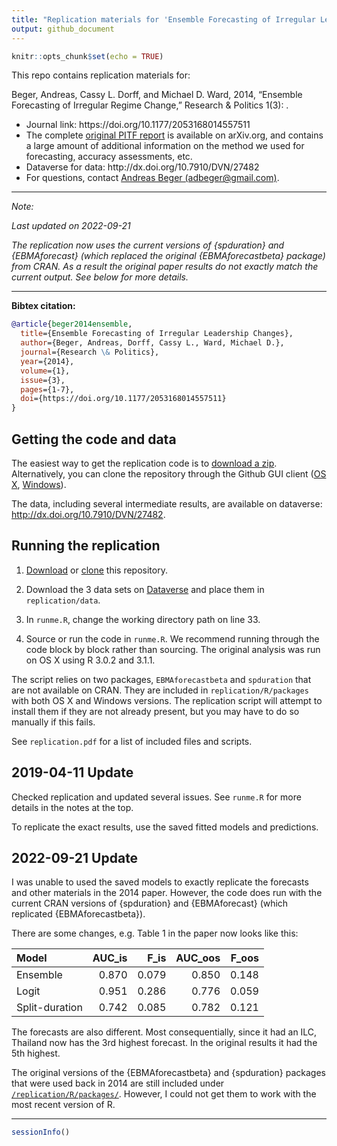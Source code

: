 ```yaml
---
title: "Replication materials for 'Ensemble Forecasting of Irregular Leadership Change'"
output: github_document
---
```


```r
knitr::opts_chunk$set(echo = TRUE)
```

This repo contains replication materials for:

Beger, Andreas, Cassy L. Dorff, and Michael D. Ward, 2014, "Ensemble Forecasting of Irregular Regime Change," Research & Politics 1(3): .

- Journal link: https://doi.org/10.1177/2053168014557511
- The complete [original PITF report](http://arxiv.org/abs/1409.7105) is available on arXiv.org, and contains a large amount of additional information on the method we used for forecasting, accuracy assessments, etc.
- Dataverse for data: http://dx.doi.org/10.7910/DVN/27482
- For questions, contact [Andreas Beger (adbeger@gmail.com)](mailto:adbeger@gmail.com).

****

_Note:_

_Last updated on 2022-09-21_

_The replication now uses the current versions of {spduration} and {EBMAforecast} (which replaced the original {EBMAforecastbeta} package) from CRAN. As a result the original paper results do not exactly match the current output. See below for more details._


****


**Bibtex citation:**

```bibtex
@article{beger2014ensemble,
  title={Ensemble Forecasting of Irregular Leadership Changes},
  author={Beger, Andreas, Dorff, Cassy L., Ward, Michael D.},
  journal={Research \& Politics},
  year={2014},
  volume={1},
  issue={3},
  pages={1-7},
  doi={https://doi.org/10.1177/2053168014557511}
}    
```

Getting the code and data
-----

The easiest way to get the replication code is to [download a zip](https://github.com/andybega/rap-ensemble-forecasting/archive/master.zip). Alternatively, you can clone the repository through the Github GUI client ([OS X](https://mac.github.com/), [Windows](https://windows.github.com/)).

The data, including several intermediate results, are available on dataverse: [http://dx.doi.org/10.7910/DVN/27482](http://dx.doi.org/10.7910/DVN/27482).


Running the replication
-----

1. [Download](https://github.com/andybega/rap-ensemble-forecasting/archive/master.zip) or [clone](github-mac://openRepo/https://github.com/andybega/rap-ensemble-forecasting) this repository. 

2. Download the 3 data sets on [Dataverse](http://dx.doi.org/10.7910/DVN/27482) and place them in `replication/data`.

3. In `runme.R`, change the working directory path on line 33.

4. Source or run the code in `runme.R`. We recommend running through the code block by block rather than sourcing. The original analysis was run on OS X using R 3.0.2 and 3.1.1.

The script relies on two packages, `EBMAforecastbeta` and `spduration` that are not available on CRAN. They are included in `replication/R/packages` with both OS X and Windows versions. The replication script will attempt to install them if they are not already present, but you may have to do so manually if this fails.

See `replication.pdf` for a list of included files and scripts.


## 2019-04-11 Update

Checked replication and updated several issues. See `runme.R` for more details in the notes at the top. 

To replicate the exact results, use the saved fitted models and predictions. 


## 2022-09-21 Update

I was unable to used the saved models to exactly replicate the forecasts and other materials in the 2014 paper. However, the code does run with the current CRAN versions of {spduration} and {EBMAforecast} (which replicated {EBMAforecastbeta}).

There are some changes, e.g. Table 1 in the paper now looks like this:

|Model          | AUC_is|  F_is| AUC_oos| F_oos|
|:--------------|------:|-----:|-------:|-----:|
|Ensemble       |  0.870| 0.079|   0.850| 0.148|
|Logit          |  0.951| 0.286|   0.776| 0.059|
|Split-duration |  0.742| 0.085|   0.782| 0.121|

The forecasts are also different. Most consequentially, since it had an ILC, Thailand now has the 3rd highest forecast. In the original results it had the 5th highest. 

The original versions of the {EBMAforecastbeta} and {spduration} packages that were used back in 2014 are still included under [`/replication/R/packages/`](/replication/R/packages/). However, I could not get them to work with the most recent version of R. 

******

```r
sessionInfo()
```


